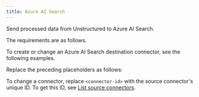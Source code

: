 ```yaml
---
title: Azure AI Search
---
```


Send processed data from Unstructured to Azure AI Search.

The requirements are as follows.


<AzureAIPrerequisites />

To create or change an Azure AI Search destination connector, see the following examples.


<CodeGroup>
    <AzureAIAPIRESTCreate />
    <AzureAIAPIRESTChange />
</CodeGroup>

Replace the preceding placeholders as follows:


<AzureAIAPIPlaceholders />

To change a connector, replace `<connector-id>` with the source connector's unique ID. 
To get this ID, see [List source connectors](/platform/api/overview#list-source-connectors).